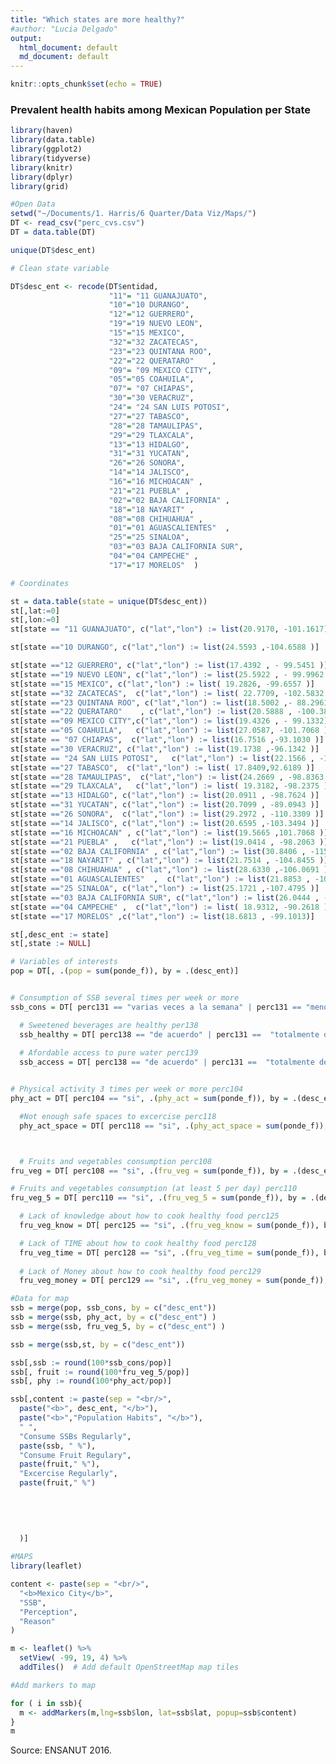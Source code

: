 ```yaml
---
title: "Which states are more healthy?"
#author: "Lucia Delgado"
output:
  html_document: default
  md_document: default
---
```


```r
knitr::opts_chunk$set(echo = TRUE)
```

### Prevalent health habits among Mexican Population per State 

```r
library(haven)
library(data.table)
library(ggplot2)
library(tidyverse)
library(knitr)
library(dplyr)
library(grid)
```

```r
#Open Data
setwd("~/Documents/1. Harris/6 Quarter/Data Viz/Maps/")
DT <- read_csv("perc_cvs.csv")
DT = data.table(DT)
```

```r
unique(DT$desc_ent)
```


```r
# Clean state variable

DT$desc_ent <- recode(DT$entidad, 
                      "11"= "11 GUANAJUATO", 
                      "10"="10 DURANGO", 
                      "12"="12 GUERRERO",                    
                      "19"="19 NUEVO LEON",            
                      "15"="15 MEXICO",                
                      "32"="32 ZACATECAS",                   
                      "23"="23 QUINTANA ROO",                 
                      "22"="22 QUERATARO"    ,        
                      "09"= "09 MEXICO CITY",            
                      "05"="05 COAHUILA",        
                      "07"= "07 CHIAPAS",                      
                      "30"="30 VERACRUZ",
                      "24"= "24 SAN LUIS POTOSI",       
                      "27"="27 TABASCO",                     
                      "28"="28 TAMAULIPAS",                  
                      "29"="29 TLAXCALA",                    
                      "13"="13 HIDALGO",                      
                      "31"="31 YUCATAN",             
                      "26"="26 SONORA",                      
                      "14"="14 JALISCO",                     
                      "16"="16 MICHOACAN" , 
                      "21"="21 PUEBLA" ,                      
                      "02"="02 BAJA CALIFORNIA" ,            
                      "18"="18 NAYARIT" ,                    
                      "08"="08 CHIHUAHUA" ,                   
                      "01"="01 AGUASCALIENTES"  ,             
                      "25"="25 SINALOA",                    
                      "03"="03 BAJA CALIFORNIA SUR",          
                      "04"="04 CAMPECHE" ,                    
                      "17"="17 MORELOS"  )
```

```r
# Coordinates

st = data.table(state = unique(DT$desc_ent))
st[,lat:=0]
st[,lon:=0]
st[state == "11 GUANAJUATO", c("lat","lon") := list(20.9170, -101.1617)]

st[state =="10 DURANGO", c("lat","lon") := list(24.5593 ,-104.6588 )]

st[state =="12 GUERRERO", c("lat","lon") := list(17.4392 , - 99.5451 )]                   
st[state =="19 NUEVO LEON", c("lat","lon") := list(25.5922 , - 99.9962 )]           
st[state =="15 MEXICO", c("lat","lon") := list( 19.2826, -99.6557 )]               
st[state =="32 ZACATECAS",  c("lat","lon") := list( 22.7709, -102.5832 )]                 
st[state =="23 QUINTANA ROO", c("lat","lon") := list(18.5002 ,- 88.2961 )]                
st[state =="22 QUERATARO"    , c("lat","lon") := list(20.5888 , -100.3899 )]       
st[state =="09 MEXICO CITY",c("lat","lon") := list(19.4326 , - 99.1332)]            
st[state =="05 COAHUILA",   c("lat","lon") := list(27.0587, -101.7068 )]     
st[state == "07 CHIAPAS",  c("lat","lon") := list(16.7516 ,-93.1030 )]                    
st[state =="30 VERACRUZ", c("lat","lon") := list(19.1738 ,-96.1342 )]
st[state == "24 SAN LUIS POTOSI",   c("lat","lon") := list(22.1566 , -100.9855 )]  
st[state =="27 TABASCO",  c("lat","lon") := list( 17.8409,92.6189 )]                   
st[state =="28 TAMAULIPAS",  c("lat","lon") := list(24.2669 , -98.8363 )]                
st[state =="29 TLAXCALA",   c("lat","lon") := list( 19.3182, -98.2375 )]                 
st[state =="13 HIDALGO", c("lat","lon") := list(20.0911 , -98.7624 )]                     
st[state =="31 YUCATAN", c("lat","lon") := list(20.7099 , -89.0943 )]            
st[state =="26 SONORA",  c("lat","lon") := list(29.2972 , -110.3309 )]                    
st[state =="14 JALISCO", c("lat","lon") := list(20.6595 ,-103.3494 )]                    
st[state =="16 MICHOACAN" , c("lat","lon") := list(19.5665 ,101.7068 )]
st[state =="21 PUEBLA" ,   c("lat","lon") := list(19.0414 , -98.2063 )]                   
st[state =="02 BAJA CALIFORNIA" , c("lat","lon") := list(30.8406 , -115.2838 )]           
st[state =="18 NAYARIT" , c("lat","lon") := list(21.7514 , -104.8455 )]                   
st[state =="08 CHIHUAHUA" , c("lat","lon") := list(28.6330 ,-106.0691 )]                  
st[state =="01 AGUASCALIENTES"  ,  c("lat","lon") := list(21.8853 , -102.2916)]           
st[state =="25 SINALOA", c("lat","lon") := list(25.1721 ,-107.4795 )]                    
st[state =="03 BAJA CALIFORNIA SUR", c("lat","lon") := list(26.0444 , -111.6661 )]         
st[state =="04 CAMPECHE" ,  c("lat","lon") := list( 18.9312, -90.2618 )]                  
st[state =="17 MORELOS" ,c("lat","lon") := list(18.6813 , -99.1013)]

st[,desc_ent := state]
st[,state := NULL]
```


```r
# Variables of interests
pop = DT[, .(pop = sum(ponde_f)), by = .(desc_ent)]


# Consumption of SSB several times per week or more
ssb_cons = DT[ perc131 == "varias veces a la semana" | perc131 == "menos de una vez al mes o nunca", .(ssb_cons = sum(ponde_f)), by = .(desc_ent)]

  # Sweetened beverages are healthy per138
  ssb_healthy = DT[ perc138 == "de acuerdo" | perc131 ==  "totalmente de acuerdo", .(ssb_healthy = sum(ponde_f)), by = .(desc_ent)]
  
  # Afordable access to pure water perc139
  ssb_access = DT[ perc138 == "de acuerdo" | perc131 ==  "totalmente de acuerdo", .(ssb_access = sum(ponde_f)), by = .(desc_ent)]


# Physical activity 3 times per week or more perc104
phy_act = DT[ perc104 == "si", .(phy_act = sum(ponde_f)), by = .(desc_ent)]

  #Not enough safe spaces to excercise perc118
  phy_act_space = DT[ perc118 == "si", .(phy_act_space = sum(ponde_f)), by = .(desc_ent)]



  # Fruits and vegetables consumption perc108
fru_veg = DT[ perc108 == "si", .(fru_veg = sum(ponde_f)), by = .(desc_ent)]

# Fruits and vegetables consumption (at least 5 per day) perc110
fru_veg_5 = DT[ perc110 == "si", .(fru_veg_5 = sum(ponde_f)), by = .(desc_ent)]

  # Lack of knowledge about how to cook healthy food perc125
  fru_veg_know = DT[ perc125 == "si", .(fru_veg_know = sum(ponde_f)), by = .(desc_ent)]

  # Lack of TIME about how to cook healthy food perc128
  fru_veg_time = DT[ perc128 == "si", .(fru_veg_time = sum(ponde_f)), by = .(desc_ent)]
  
  # Lack of Money about how to cook healthy food perc129
  fru_veg_money = DT[ perc129 == "si", .(fru_veg_money = sum(ponde_f)), by = .(desc_ent)]


```

```r
#Data for map
ssb = merge(pop, ssb_cons, by = c("desc_ent"))
ssb = merge(ssb, phy_act, by = c("desc_ent") )
ssb = merge(ssb, fru_veg_5, by = c("desc_ent") )

ssb = merge(ssb,st, by = c("desc_ent"))

ssb[,ssb := round(100*ssb_cons/pop)]
ssb[, fruit := round(100*fru_veg_5/pop)]
ssb[, phy := round(100*phy_act/pop)]

ssb[,content := paste(sep = "<br/>",
  paste("<b>", desc_ent, "</b>"),
  paste("<b>","Population Habits", "</b>"),
  " ",
  "Consume SSBs Regularly",
  paste(ssb, " %"), 
  "Consume Fruit Regulary",
  paste(fruit," %"),
  "Excercise Regularly",
  paste(fruit," %")
  
  
  
  
  
  )]

```

```r
#MAPS
library(leaflet)

content <- paste(sep = "<br/>",
  "<b>Mexico City</b>",
  "SSB",
  "Perception",
  "Reason"
)

m <- leaflet() %>%
  setView( -99, 19, 4) %>%
  addTiles()  # Add default OpenStreetMap map tiles

#Add markers to map

for ( i in ssb){
  m <- addMarkers(m,lng=ssb$lon, lat=ssb$lat, popup=ssb$content)
}
m
```

Source: ENSANUT 2016.

